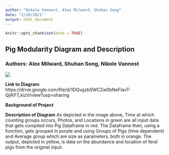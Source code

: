 ```yaml
---
author: "Nikole Vannest, Alex Milward, Shuhan Song"
date: "2/10/2021"
output: html_document
---
```


```r
knitr::opts_chunk$set(echo = TRUE)
```

## Pig Modularity Diagram and Description


### Authors: Alex Milward, Shuhan Song, Nikole Vannest



![](PigDiagram.png)

**Link to Diagram**: https://drive.google.com/file/d/1DQvgzbSWCZw0bNeFlavT-QjiKF7_kizV/view?usp=sharing

**Background of Project**

**Description of Diagram**
As depicted in the image above, Time at which counting groups occurs, Photos, and Locations in green are all input data that gets compiled into Pig Dataframe in red. The Dataframe then, using a function, gets grouped in purple  and using Groups of Pigs (time dependent) and Average group which are  size as parameters, both in orange. The output, depicted in yellow, is data on the abundance and location of feral pigs from the original input.  